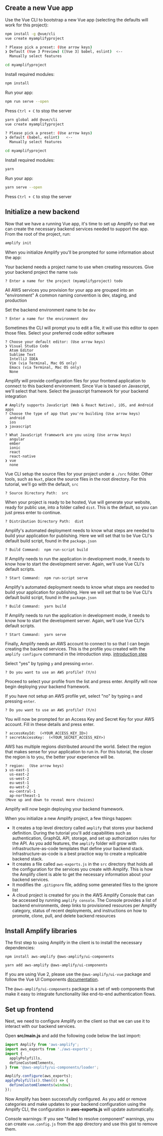 ## Create a new Vue app

Use the Vue CLI to bootstrap a new Vue app (selecting the defaults will work for this project):

<BlockSwitcher>
<Block name="NPM">

```bash
npm install -g @vue/cli
vue create myamplifyproject

? Please pick a preset: (Use arrow keys)
❯ Default (Vue 3 Preview) ([Vue 3] babel, eslint)  <--
  Manually select features

cd myamplifyproject
```

Install required modules:

```bash
npm install
```

Run your app:

```bash
npm run serve --open
```
Press `Ctrl + C` to stop the server

</Block>
<Block name="Yarn">

```bash
yarn global add @vue/cli
vue create myamplifyproject

? Please pick a preset: (Use arrow keys)
❯ default (babel, eslint)   <--
  Manually select features

cd myamplifyproject
```

Install required modules:

```bash
yarn
```

Run your app:

```bash
yarn serve --open
```
Press `Ctrl + C` to stop the server

</Block>
</BlockSwitcher>

## Initialize a new backend

Now that we have a running Vue app, it's time to set up Amplify so that we can create the necessary backend services needed to support the app. From the root of the project, run:

```bash
amplify init
```

When you initialize Amplify you'll be prompted for some information about the app:

Your backend needs a project name to use when creating resources.
Give your backend project the name `todo`
```console
? Enter a name for the project (myamplifyproject) todo
```

All AWS services you provision for your app are grouped into an "environment"
A common naming convention is dev, staging, and production

Set the backend environment name to be `dev`
```console
? Enter a name for the environment dev
```

Sometimes the CLI will prompt you to edit a file, it will use this editor to open those files.
Select your preferred code editor software
```console
? Choose your default editor: (Use arrow keys)
❯ Visual Studio Code
  Atom Editor
  Sublime Text
  IntelliJ IDEA
  Vim (via Terminal, Mac OS only)
  Emacs (via Terminal, Mac OS only)
  None
```

Amplify will provide configuration files for your frontend application to connect to this backend environment. Since Vue is based on Javascript, we'll select that here.
Select the javascript framework for your backend integration
```console
# Amplify supports JavaScript (Web & React Native), iOS, and Android apps
? Choose the type of app that you're building (Use arrow keys)
  android
  ios
❯ javascript
```

```console
? What JavaScript framework are you using (Use arrow keys)
  angular
  ember
  ionic
  react
  react-native
❯ vue
  none
```

Vue CLI setup the source files for your project under a `./src` folder. Other tools, such as `Nuxt`, place the source files in the root directory. For this tutorial, we'll go with the default, `src`
```console
? Source Directory Path:  src
```

When your project is ready to be hosted, Vue will generate your website, ready for public use, into a folder called `dist`. This is the default, so you can just press enter to continue.
```console
? Distribution Directory Path:  dist
```

<BlockSwitcher>
<Block name="NPM">

Amplify's automated deployment needs to know what steps are needed to build your application for publishing. Here we will set that to be Vue CLI's default build script, found in the `package.json`
```console
? Build Command:  npm run-script build
```

If Amplify needs to run the application in development mode, it needs to know how to start the development server. Again, we'll use Vue CLI's default scripts.
```console
? Start Command:  npm run-script serve
```
</Block>
<Block name="Yarn">

Amplify's automated deployment needs to know what steps are needed to build your application for publishing. Here we will set that to be Vue CLI's default build script, found in the `package.json`
```console
? Build Command:  yarn build
```

If Amplify needs to run the application in development mode, it needs to know how to start the development server. Again, we'll use Vue CLI's default scripts.
```console
? Start Command:  yarn serve
```
</Block>
</BlockSwitcher>

Finally, Amplify needs an AWS account to connect to so that I can begin creating the backend services.
This is the profile you created with the `amplify configure` command in the introduction step. [introduction step](/start/getting-started/installation)

<BlockSwitcher>
<Block name="With A Profile">

Select "yes" by typing `y` and pressing `enter`.

```console
? Do you want to use an AWS profile? (Y/n)
```
Proceed to select your profile from the list and press enter. Amplify will now begin deploying your backend framework.

</Block>
<Block name="Without A Profile">

If you have not setup an AWS profile yet, select "no" by typing `n` and pressing `enter`.

```console
? Do you want to use an AWS profile? (Y/n)
```

You will now be prompted for an Access Key and Secret Key for your AWS account. Fill in these details and press enter.

```console
? accessKeyId:  (<YOUR_ACCESS_KEY_ID>)
? secretAccessKey:  (<YOUR_SECRET_ACCESS_KEY>)
```

AWS has multiple regions distributed around the world. Select the region that makes sense for your application to run in. For this tutorial, the closer the region is to you, the better your experience will be.

```console
? region:  (Use arrow keys)
❯ us-east-1 
  us-east-2 
  us-west-2 
  eu-west-1 
  eu-west-2 
  eu-central-1 
  ap-northeast-1 
(Move up and down to reveal more choices)
```

Amplify will now begin deploying your backend framework.

</Block>
</BlockSwitcher>

When you initialize a new Amplify project, a few things happen:

- It creates a top level directory called `amplify` that stores your backend definition. During the tutorial you'll add capabilities such as authentication, GraphQL API, storage, and set up authorization rules for the API. As you add features, the `amplify` folder will grow with infrastructure-as-code templates that define your backend stack. Infrastructure-as-code is a best practice way to create a replicable backend stack.
- It creates a file called `aws-exports.js` in the `src` directory that holds all the configuration for the services you create with Amplify. This is how the Amplify client is able to get the necessary information about your backend services.
- It modifies the `.gitignore` file, adding some generated files to the ignore list
- A cloud project is created for you in the AWS Amplify Console that can be accessed by running `amplify console`. The Console provides a list of backend environments, deep links to provisioned resources per Amplify category, status of recent deployments, and instructions on how to promote, clone, pull, and delete backend resources

## Install Amplify libraries

The first step to using Amplify in the client is to install the necessary dependencies:

<BlockSwitcher>
<Block name="NPM">

```
npm install aws-amplify @aws-amplify/ui-components
```

</Block>
<Block name="Yarn">

```
yarn add aws-amplify @aws-amplify/ui-components
```

</Block>
</BlockSwitcher>

<Callout>

If you are using Vue 2, please use the `@aws-amplify/ui-vue` package and follow the Vue UI Components 
[documentation](/ui).

</Callout>

The `@aws-amplify/ui-components` package is a set of web components that make it easy to integrate functionality like end-to-end authentication flows. 

## Set up frontend

Next, we need to configure Amplify on the client so that we can use it to interact with our backend services.

Open __src/main.js__ and add the following code below the last import:

```js
import Amplify from 'aws-amplify';
import aws_exports from './aws-exports';
import {
  applyPolyfills,
  defineCustomElements,
} from '@aws-amplify/ui-components/loader';

Amplify.configure(aws_exports);
applyPolyfills().then(() => {
  defineCustomElements(window);
});
```

Now Amplify has been successfully configured. As you add or remove categories and make updates to your backend configuration using the Amplify CLI, the configuration in __aws-exports.js__ will update automatically.

<Callout>

Console warnings: If you see "failed to resolve component" warnings, you can create `vue.config.js` from the app directory and use this <amplify-external-link href="https://gist.github.com/wlee221/3d47f9598d5ad85bfa7a138bad112c3c">gist</amplify-external-link> to remove them.

</Callout>
